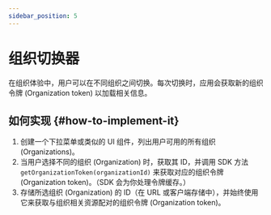 ```yaml
---
sidebar_position: 5
---
```


# 组织切换器

在组织体验中，用户可以在不同组织之间切换。每次切换时，应用会获取新的组织令牌 (Organization token) 以加载相关信息。

## 如何实现 \{#how-to-implement-it}

1. 创建一个下拉菜单或类似的 UI 组件，列出用户可用的所有组织 (Organizations)。
2. 当用户选择不同的组织 (Organization) 时，获取其 ID，并调用 SDK 方法 `getOrganizationToken(organizationId)` 来获取对应的组织令牌 (Organization token)。（SDK 会为你处理令牌缓存。）
3. 存储所选组织 (Organization) 的 ID（在 URL 或客户端存储中），并始终使用它来获取与组织相关资源配对的组织令牌 (Organization token)。
